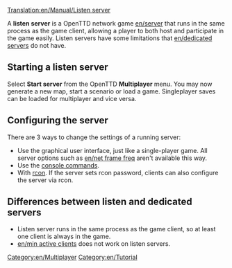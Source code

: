 [[Translation:en/Manual/Listen server]]
{{en/stub}}

A '''listen server''' is a OpenTTD network game [[en/server]] that runs in the same process as the game client, allowing a player to both host and participate in the game easily. Listen servers have some limitations that [[en/dedicated server]]s do not have.

==Starting a listen server==
Select '''Start server''' from the OpenTTD '''Multiplayer''' menu. You may now generate a new map, start a scenario or load a game. Singleplayer saves can be loaded for multiplayer and vice versa.

==Configuring the server==
There are 3 ways to change the settings of a running server:
*Use the graphical user interface, just like a single-player game. All server options such as [[en/net frame freq]] aren't available this way.
*Use the [[en/Manual/Console#Multiplayer_commands|console commands]].
*With [[en/Manual/Console#Multiplayer_commands|rcon]]. If the server sets rcon password, clients can also configure the server via rcon.

==Differences between listen and dedicated servers==
* Listen server runs in the same process as the game client, so at least one client is always in the game.
* [[en/min active clients]] does not work on listen servers.


[[Category:en/Multiplayer]]
[[Category:en/Tutorial]]